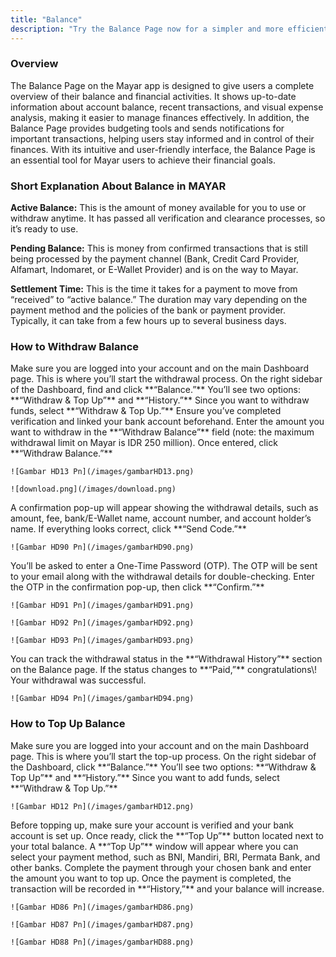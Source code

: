 ```yaml
---
title: "Balance"
description: "Try the Balance Page now for a simpler and more efficient financial management experience!"
---
```


### Overview

The Balance Page on the Mayar app is designed to give users a complete overview of their balance and financial activities. It shows up-to-date information about account balance, recent transactions, and visual expense analysis, making it easier to manage finances effectively. In addition, the Balance Page provides budgeting tools and sends notifications for important transactions, helping users stay informed and in control of their finances. With its intuitive and user-friendly interface, the Balance Page is an essential tool for Mayar users to achieve their financial goals.

### Short Explanation About Balance in MAYAR

**Active Balance:** This is the amount of money available for you to use or withdraw anytime. It has passed all verification and clearance processes, so it’s ready to use.

**Pending Balance:** This is money from confirmed transactions that is still being processed by the payment channel (Bank, Credit Card Provider, Alfamart, Indomaret, or E-Wallet Provider) and is on the way to Mayar.

**Settlement Time:** This is the time it takes for a payment to move from “received” to “active balance.” The duration may vary depending on the payment method and the policies of the bank or payment provider. Typically, it can take from a few hours up to several business days.

### How to Withdraw Balance

<Steps>
  <Step title="Log in to Mayar Dashboard">
    Make sure you are logged into your account and on the main Dashboard page. This is where you’ll start the withdrawal process.
  </Step>
  <Step title="Access the “Balance” Page">
    On the right sidebar of the Dashboard, find and click **“Balance.”** You’ll see two options: **“Withdraw & Top Up”** and **“History.”** Since you want to withdraw funds, select **“Withdraw & Top Up.”**
  </Step>
  <Step title="Make a Withdrawal">
    Ensure you’ve completed verification and linked your bank account beforehand. Enter the amount you want to withdraw in the **“Withdraw Balance”** field (note: the maximum withdrawal limit on Mayar is IDR 250 million). Once entered, click **“Withdraw Balance.”**

    ![Gambar HD13 Pn](/images/gambarHD13.png)

    ![download.png](/images/download.png)
  </Step>
  <Step title="Confirm Withdrawal">
    A confirmation pop-up will appear showing the withdrawal details, such as amount, fee, bank/E-Wallet name, account number, and account holder’s name. If everything looks correct, click **“Send Code.”**

    ![Gambar HD90 Pn](/images/gambarHD90.png)
  </Step>
  <Step title="OTP Confirmation">
     You’ll be asked to enter a One-Time Password (OTP). The OTP will be sent to your email along with the withdrawal details for double-checking. Enter the OTP in the confirmation pop-up, then click **“Confirm.”**

    ![Gambar HD91 Pn](/images/gambarHD91.png)

    ![Gambar HD92 Pn](/images/gambarHD92.png)

    ![Gambar HD93 Pn](/images/gambarHD93.png)
  </Step>
  <Step title="Successful Withdrawal">
    You can track the withdrawal status in the **“Withdrawal History”** section on the Balance page. If the status changes to **“Paid,”** congratulations\! Your withdrawal was successful.

    ![Gambar HD94 Pn](/images/gambarHD94.png)
  </Step>
</Steps>

### How to Top Up Balance

<Steps>
  <Step title="Log in to Mayar Dashboard">
    Make sure you are logged into your account and on the main Dashboard page. This is where you’ll start the top-up process.
  </Step>
  <Step title="Access the “Balance” Page">
    On the right sidebar of the Dashboard, click **“Balance.”** You’ll see two options: **“Withdraw & Top Up”** and **“History.”** Since you want to add funds, select **“Withdraw & Top Up.”**

    ![Gambar HD12 Pn](/images/gambarHD12.png)
  </Step>
  <Step title="Prepare for Top Up">
    Before topping up, make sure your account is verified and your bank account is set up. Once ready, click the **“Top Up”** button located next to your total balance.
  </Step>
  <Step title="Process the Top Up">
    A **“Top Up”** window will appear where you can select your payment method, such as BNI, Mandiri, BRI, Permata Bank, and other banks. Complete the payment through your chosen bank and enter the amount you want to top up. Once the payment is completed, the transaction will be recorded in **“History,”** and your balance will increase.

    ![Gambar HD86 Pn](/images/gambarHD86.png)

    ![Gambar HD87 Pn](/images/gambarHD87.png)

    ![Gambar HD88 Pn](/images/gambarHD88.png)
  </Step>
</Steps>